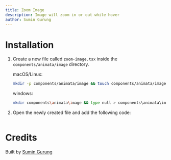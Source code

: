 ```yaml
---
title: Zoom Image
description: Image will zoom in or out while hover
author: Sumin Gurung
---
```


<ComponentPreview name="image-zoom-image--docs" />

# Installation

1. Create a new file called `zoom-image.tsx` inside the `components/animata/image` directory.

   macOS/Linux:

   ```bash
   mkdir -p components/animata/image && touch components/animata/image/zoom-image.tsx
   ```

   windows:

   ```bash
   mkdir components\animata\image && type null > components\animata\image\zoom-image.tsx
   ```

2. Open the newly created file and add the following code:

```jsx file=<rootDir>/animata/image/zoom-image.tsx

```

# Credits

Built by [Sumin Gurung](https://github.com/GrgSumin)
